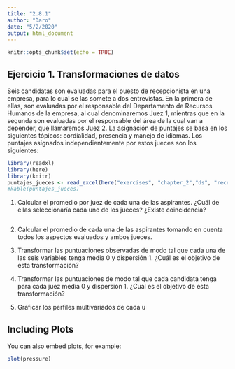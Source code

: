 ```yaml
---
title: "2.8.1"
author: "Daro"
date: "5/2/2020"
output: html_document
---
```


```r
knitr::opts_chunk$set(echo = TRUE)
```

## Ejercicio 1. Transformaciones de datos
Seis candidatas son evaluadas para el puesto de recepcionista en una empresa, para lo cual se las somete a dos entrevistas. En la primera de ellas, son evaluadas por el responsable del Departamento de Recursos Humanos de la empresa, al cual denominaremos Juez 1, mientras que en la segunda son evaluadas por el responsable del área de la cual van a depender, que llamaremos Juez 2. La asignación de puntajes se basa en los siguientes tópicos: cordialidad, presencia y manejo de idiomas. Los puntajes asignados independientemente por estos jueces son los siguientes:

```r
library(readxl)
library(here)
library(knitr)
puntajes_jueces <- read_excel(here("exercises", "chapter_2","ds", "recepcionistas.xls"))
#kable(puntajes_jueces)
```

1. Calcular el promedio por juez de cada una de las aspirantes. ¿Cuál de ellas seleccionaría cada uno de los jueces? ¿Existe coincidencia?

```r

```

2. Calcular el promedio de cada una de las aspirantes tomando en cuenta todos los aspectos evaluados y ambos jueces.

3. Transformar las puntuaciones observadas de modo tal que cada una de las seis variables tenga media 0 y dispersión 1. ¿Cuál es el objetivo de esta transformación?

4. Transformar las puntuaciones de modo tal que cada candidata tenga para cada juez media 0 y dispersión 1. ¿Cuál es el objetivo de esta transformación?

5. Graficar los perfiles multivariados de cada u


## Including Plots

You can also embed plots, for example:

```r
plot(pressure)
```
